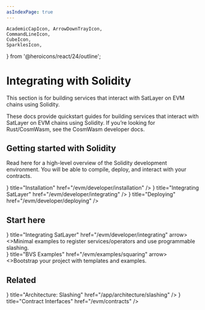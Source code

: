 ```yaml
---
asIndexPage: true
---
```


    AcademicCapIcon, ArrowDownTrayIcon,
    CommandLineIcon,
    CubeIcon,
    SparklesIcon,
} from '@heroicons/react/24/outline';

# Integrating with Solidity

<Callout type="info">
    This section is for building services that interact with SatLayer on EVM chains using Solidity.
</Callout>

These docs provide quickstart guides for building services that interact with SatLayer on EVM chains using Solidity.
If you’re looking for Rust/CosmWasm, see the CosmWasm developer docs.

## Getting started with Solidity

Read here for a high-level overview of the Solidity development environment.
You will be able to compile, deploy, and interact with your contracts.

<Cards num={3}>
    <Cards.Card icon={<ArrowDownTrayIcon />} title="Installation" href="/evm/developer/installation" />
    <Cards.Card icon={<SparklesIcon />} title="Integrating SatLayer" href="/evm/developer/integrating" />
    <Cards.Card icon={<CommandLineIcon />} title="Deploying" href="/evm/developer/deploying" />
</Cards>

## Start here

<Cards num={2}>
    <Cards.Card
        icon={<SparklesIcon />}
        title="Integrating SatLayer"
        href="/evm/developer/integrating"
        arrow>
        <div className="x:p-4 x:grow x:bg-white x:dark:bg-black x:leading-7">
            <>Minimal examples to register services/operators and use programmable slashing.</>
        </div>
    </Cards.Card>
    <Cards.Card
        icon={<CubeIcon />}
        title="BVS Examples"
        href="/evm/examples/squaring"
        arrow>
        <div className="x:p-4 x:grow x:bg-white x:dark:bg-black x:leading-7">
            <>Bootstrap your project with templates and examples.</>
        </div>
    </Cards.Card>
</Cards>

## Related

<Cards num={2}>
    <Cards.Card icon={<AcademicCapIcon />} title="Architecture: Slashing" href="/app/architecture/slashing" />
    <Cards.Card icon={<CommandLineIcon />} title="Contract Interfaces" href="/evm/contracts" />
</Cards>
